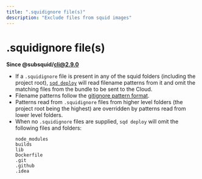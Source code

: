 ```yaml
---
title: ".squidignore file(s)"
description: "Exclude files from squid images"
---
```


# .squidignore file(s)

**Since @subsquid/cli@2.9.0**

* If a `.squidignore` file is present in any of the squid folders (including the project root), [`sqd deploy`](/squid-cli/deploy) will read filename patterns from it and omit the matching files from the bundle to be sent to the Cloud.
* Filename patterns follow the [gitignore pattern format](https://git-scm.com/docs/gitignore#_pattern_format).
* Patterns read from `.squidignore` files from higher level folders (the project root being the highest) are overridden by patterns read from lower level folders.
* When no `.squidignore` files are supplied, `sqd deploy` will omit the following files and folders:
  ```
  node_modules
  builds
  lib
  Dockerfile
  .git
  .github
  .idea
  ```
